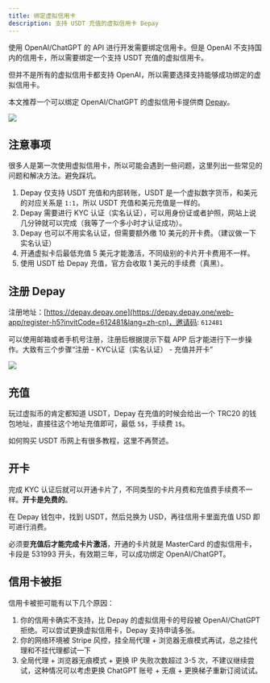 ```yaml
---
title: 绑定虚拟信用卡
description: 支持 USDT 充值的虚拟信用卡 Depay
---
```



使用 OpenAI/ChatGPT 的 API 进行开发需要绑定信用卡。但是 OpenAI 不支持国内的信用卡，所以需要绑定一个支持 USDT 充值的虚拟信用卡。

但并不是所有的虚拟信用卡都支持 OpenAI，所以需要选择支持能够成功绑定的虚拟信用卡。

本文推荐一个可以绑定 OpenAI/ChatGPT 的虚拟信用卡提供商 [Depay](https://depay.depay.one/web-app/register-h5?invitCode=612481&lang=zh-cn)。

![](/img/payment-card.png)

## 注意事项

很多人是第一次使用虚拟信用卡，所以可能会遇到一些问题，这里列出一些常见的问题和解决方法。避免踩坑。

1. Depay 仅支持 USDT 充值和内部转账，USDT 是一个虚拟数字货币，和美元的对应关系是 `1:1`，所以 USDT 充值和美元充值是一样的。
1. Depay 需要进行 KYC 认证（实名认证），可以用身份证或者护照，网站上说几分钟就可以完成（我等了一个多小时才认证成功）。
1. Depay 也可以不用实名认证，但需要额外缴 10 美元的开卡费。（建议做一下实名认证）
1. 开通虚拟卡后最低充值 5 美元才能激活，不同级别的卡片开卡费用不一样。
1. 使用 USDT 给 Depay 充值，官方会收取 1 美元的手续费（真黑）。

## 注册 Depay

注册地址：[https://depay.depay.one](https://depay.depay.one/web-app/register-h5?invitCode=612481&lang=zh-cn)，邀请码: `612481`

可以使用邮箱或者手机号注册，注册后根据提示下载 APP 后才能进行下一步操作。大致有三个步骤“注册 - KYC认证（实名认证） - 充值并开卡”

![](/img/depay-register.png)

## 充值

玩过虚拟币的肯定都知道 USDT，Depay 在充值的时候会给出一个 TRC20 的钱包地址，直接往这个地址充值即可，最低 `5$`，手续费 `1$`。

如何购买 USDT 币网上有很多教程，这里不再赘述。

## 开卡

完成 KYC 认证后就可以开通卡片了，不同类型的卡片月费和充值费手续费不一样。**开卡是免费的**。

在 Depay 钱包中，找到 USDT，然后兑换为 USD，再往信用卡里面充值 USD 即可进行消费。

必须要**充值后才能完成卡片激活**，开通的卡片就是 MasterCard 的虚拟信用卡，卡段是 531993 开头，有效期三年，可以成功绑定 OpenAI/ChatGPT。

## 信用卡被拒

信用卡被拒可能有以下几个原因：

1. 你的信用卡确实不支持，比 Depay 的虚拟信用卡的号段被 OpenAI/ChatGPT 拒绝。可以尝试更换虚拟信用卡，Depay 支持申请多张。
1. 你的网络环境被 Stripe 风控，挂全局代理 + 浏览器无痕模式再试，总之挂代理和不挂代理都试一下
1. 全局代理 + 浏览器无痕模式 + 更换 IP 失败次数超过 3-5 次，不建议继续尝试，这种情况可以考虑更换 ChatGPT 账号 + 无痕 + 更换梯子重新订阅试试。
